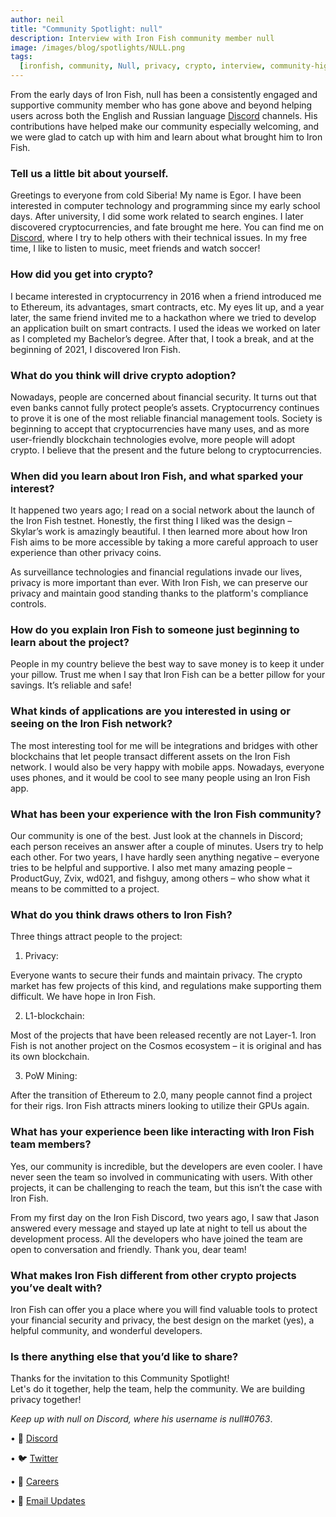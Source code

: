 ```yaml
---
author: neil
title: "Community Spotlight: null"
description: Interview with Iron Fish community member null
image: /images/blog/spotlights/NULL.png
tags:
  [ironfish, community, Null, privacy, crypto, interview, community-highlight]
---
```


From the early days of Iron Fish, null has been a consistently engaged and supportive community member who has gone above and beyond helping users across both the English and Russian language [Discord](https://discord.com/invite/EkQkEcm8DH) channels. His contributions have helped make our community especially welcoming, and we were glad to catch up with him and learn about what brought him to Iron Fish.

### Tell us a little bit about yourself.

Greetings to everyone from cold Siberia! My name is Egor. I have been interested in computer technology and programming since my early school days. After university, I did some work related to search engines. I later discovered cryptocurrencies, and fate brought me here. You can find me on [Discord](https://discord.ironfish.network/), where I try to help others with their technical issues. In my free time, I like to listen to music, meet friends and watch soccer!

### How did you get into crypto?

I became interested in cryptocurrency in 2016 when a friend introduced me to Ethereum, its advantages, smart contracts, etc. My eyes lit up, and a year later, the same friend invited me to a hackathon where we tried to develop an application built on smart contracts. I used the ideas we worked on later as I completed my Bachelor’s degree. After that, I took a break, and at the beginning of 2021, I discovered Iron Fish.

### What do you think will drive crypto adoption?

Nowadays, people are concerned about financial security. It turns out that even banks cannot fully protect people’s assets. Cryptocurrency continues to prove it is one of the most reliable financial management tools. Society is beginning to accept that cryptocurrencies have many uses, and as more user-friendly blockchain technologies evolve, more people will adopt crypto. I believe that the present and the future belong to cryptocurrencies.

### When did you learn about Iron Fish, and what sparked your interest?

It happened two years ago; I read on a social network about the launch of the Iron Fish testnet. Honestly, the first thing I liked was the design – Skylar’s work is amazingly beautiful. I then learned more about how Iron Fish aims to be more accessible by taking a more careful approach to user experience than other privacy coins.

As surveillance technologies and financial regulations invade our lives, privacy is more important than ever. With Iron Fish, we can preserve our privacy and maintain good standing thanks to the platform's compliance controls.

### How do you explain Iron Fish to someone just beginning to learn about the project?

People in my country believe the best way to save money is to keep it under your pillow. Trust me when I say that Iron Fish can be a better pillow for your savings. It’s reliable and safe!

### What kinds of applications are you interested in using or seeing on the Iron Fish network?

The most interesting tool for me will be integrations and bridges with other blockchains that let people transact different assets on the Iron Fish network. I would also be very happy with mobile apps. Nowadays, everyone uses phones, and it would be cool to see many people using an Iron Fish app.

### What has been your experience with the Iron Fish community?

Our community is one of the best. Just look at the channels in Discord; each person receives an answer after a couple of minutes. Users try to help each other. For two years, I have hardly seen anything negative – everyone tries to be helpful and supportive. I also met many amazing people – ProductGuy, Zvix, wd021, and fishguy, among others – who show what it means to be committed to a project.

### What do you think draws others to Iron Fish?

Three things attract people to the project:

1. Privacy:

Everyone wants to secure their funds and maintain privacy. The crypto market has few projects of this kind, and regulations make supporting them difficult. We have hope in Iron Fish.

2. L1-blockchain:

Most of the projects that have been released recently are not Layer-1. Iron Fish is not another project on the Cosmos ecosystem – it is original and has its own blockchain.

3. PoW Mining:

After the transition of Ethereum to 2.0, many people cannot find a project for their rigs. Iron Fish attracts miners looking to utilize their GPUs again.

### What has your experience been like interacting with Iron Fish team members?

Yes, our community is incredible, but the developers are even cooler. I have never seen the team so involved in communicating with users. With other projects, it can be challenging to reach the team, but this isn’t the case with Iron Fish.

From my first day on the Iron Fish Discord, two years ago, I saw that Jason answered every message and stayed up late at night to tell us about the development process. All the developers who have joined the team are open to conversation and friendly. Thank you, dear team!

### What makes Iron Fish different from other crypto projects you’ve dealt with?

Iron Fish can offer you a place where you will find valuable tools to protect your financial security and privacy, the best design on the market (yes), a helpful community, and wonderful developers.

### Is there anything else that you’d like to share?

Thanks for the invitation to this Community Spotlight!  
Let's do it together, help the team, help the community. We are building privacy together!

_Keep up with null on Discord, where his username is null#0763_.

• 🎤 [Discord](https://discord.ironfish.network)

• 🐦 [Twitter](https://twitter.com/ironfishcrypto)

• 🚀 [Careers](https://ironfish.network/careers)

• 📧 [Email Updates](https://ironfish.network/#email-signup)
